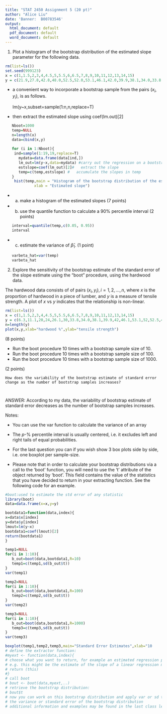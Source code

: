 ---
title: "STAT 2450 Assignment 5 (20 pt)"
author: "Alice Liu"
date: 'Banner:  B00783546'
output:
  html_document: default
  pdf_document: default
  word_document: default
---
1.  Plot a histogram of the bootstrap distribution of the estimated slope
parameter for the following data.

```{r, eval=F}
rm(list=ls())
set.seed(999123)
x = c(1,1.5,2,3,4,4.5,5,5.5,6,6.5,7,8,9,10,11,12,13,14,15)
y = c(21.9,27.8,42.8,48.0,52.5,52.0,53.1,46.1,42.0,39.9,38.1,34.0,33.8,30.0,26.1,24.0,20.0,11.1,6.3)
```

   + a convenient way to incorporate a bootstrap sample from the pairs
   ($x_i,y_i$), is as follows.

     lm(y~x,subset=sample(1:n,n,replace=T)

   + then extract the estimated slope using coef(lm.out)[2]

```{r, eval=F}
   Nboot=1000
   temp=NULL
   n=length(x)
   data=cbind(x,y)
   
   for (i in 1:Nboot){
    ind=sample(1:19,19,replace=T)
      mydata=data.frame(data[ind,])
      lm_out=lm(y~x,data=mydata) #carry out the regression on a bootstrap sample
      estslope=coef(lm_out)[2]#   extract the slope
      temp=c(temp,estslope) #   accumulate the slopes in temp
   }
    hist(temp,main = "Histogram of the bootstrap distribution of the estimated Slope", 
             xlab = "Estimated slope") 
```

   + (a) make a histogram of the estimated slopes (7 points)

   + (b) use the quantile function to calculate a 90% percentile interval (2 points)
```{r}
   interval=quantile(temp,c(0.05, 0.95))
   interval
```
   + (c) estimate the variance of $\hat \beta_1$. (1 point)
```{r}
   varbeta_hat=var(temp)
   varbeta_hat
```

2.  Explore the sensitivity of the bootstrap estimate of the standard
error of the slope estimate using the "boot" procedure, using the
hardwood data.

The hardwood data consists of of pairs $(x_i,y_i), i=1, 2, \ldots , n$,
where $x$ is the proportion of hardwood in a piece of lumber, and
$y$ is a measure of tensile strength.  A plot of $x$ vs $y$ indicates
that the relationship is non-linear.


```{r}
rm(list=ls())
x = c(1,1.5,2,3,4,4.5,5,5.5,6,6.5,7,8,9,10,11,12,13,14,15)
y = c(6.3,11.1,20,24,26.1,30,33.8,34.0,38.1,39.9,42,46.1,53.1,52,52.5,48,42.8,27.8,21.9)
n=length(y)
plot(x,y,xlab="hardwood %",ylab="tensile strength")
```

   (8 points)

   +  Run the boot procedure 10 times with a bootstrap sample size of 10.
   +  Run the boot procedure 10 times with a bootstrap sample size of 100.
   +  Run the boot procedure 10 times with a bootstrap sample size of 1000.
   
   (2 points)

    How does the variability of the bootstrap estimate of standard error
    change as the number of bootstrap samples increases?
    
     
ANSWER: According to my data, the variability of bootstrap estimate of standard error decreases as the number of bootstrap samples increases.
	
Notes:

  + You can use the var function to calculate the variance of an array
  
  + The $p$-% percentile interval is usually centered, i.e. it excludes left and right tails of equal probabilities.
    
  + For the last question you can if you wish show 3 box plots side by side, i.e. one boxplot per sample-size.
  
  + Please note that in order to calculate your bootstrap distributions via a call to the 'boot' function, 
  you will need to use the 't' attribute of the object returned by 'boot'. This field contains the value of the statistics that you 
  have decided to return in your extracting function. See the following code for an example.
 

```{r}
#boot:used to estimate the std error of any statistic
library(boot)
data=data.frame(x=x,y=y)

bootdata1=function(data,index){
x=data$x[index]
y=data$y[index]
lmout=lm(y~x)
bootdata1=coef(lmout)[2]
return(bootdata1)
}

temp1=NULL
for(i in 1:10){
   b_out=boot(data,bootdata1,R=10)
   temp1=c(temp1,sd(b_out$t))
}
var(temp1)

temp2=NULL
for(i in 1:10){
   b_out=boot(data,bootdata1,R=100)
   temp2=c(temp2,sd(b_out$t))
}
var(temp2)

temp3=NULL
for(i in 1:10){
   b_out=boot(data,bootdata1,R=1000)
   temp3=c(temp3,sd(b_out$t))
}
var(temp3)

boxplot(temp1,temp2,temp3,main="Standard Error Estimates",xlab="10                   100                                  1000")
# define the extractor function:
#myext <- function(data,index){
# choose what you want to return, for example an estimated regression parameter
# e.g. this might be the estimate of the slope of a linear regression model
# return (this)
#}
# call boot
# bout <- boot(data,myext,..)
# retrieve the bootstrap distribution:
# bout$t
# now you can work on this bootstrap distribution and apply var or sd to e.g. find
# the variance or standard error of the bootstrap distribution
# additional information and examples may be found in the last class lecture
```
 

